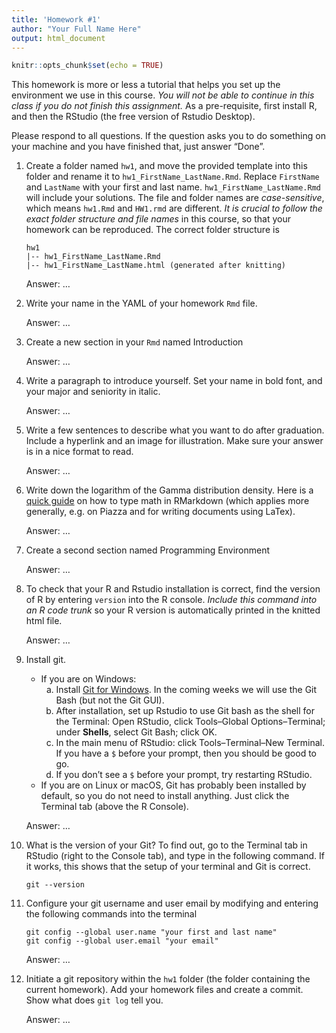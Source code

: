 ```yaml
---
title: 'Homework #1'
author: "Your Full Name Here"
output: html_document
---
```


```r
knitr::opts_chunk$set(echo = TRUE)
```

This homework is more or less a tutorial that helps you set up the environment we use in this course. 
*You will not be able to continue in this class if you do not finish this assignment.*
As a pre-requisite, first install R, and then the RStudio (the free version of Rstudio Desktop). 

Please respond to all questions. If the question asks you to do something on your machine and you have finished that, just answer "Done". 

1. Create a folder named `hw1`, and move the provided template into this folder and rename it to `hw1_FirstName_LastName.Rmd`.
Replace `FirstName` and `LastName` with your first and last name. 
`hw1_FirstName_LastName.Rmd` will include your solutions. The file and folder names are *case-sensitive*, which means `hw1.Rmd` and `HW1.rmd` are different. 
*It is crucial to follow the exact folder structure and file names* in this course, so that your homework can be reproduced. The correct folder structure is

    ```
    hw1
    |-- hw1_FirstName_LastName.Rmd
    |-- hw1_FirstName_LastName.html (generated after knitting)
    ```
    

    Answer: ...


2. Write your name in the YAML of your homework `Rmd` file.

    Answer: ...


2. Create a new section in your `Rmd` named Introduction

    Answer: ...


3. Write a paragraph to introduce yourself. Set your name in bold font, and your major and seniority in italic. 


    Answer: ...

  
4. Write a few sentences to describe what you want to do after graduation. Include a hyperlink and an image for illustration. Make sure your answer is in a nice format to read. 

    Answer: ...

4. Write down the logarithm of the Gamma distribution density. Here is a [quick guide](https://rpruim.github.io/s341/S19/from-class/MathinRmd.html) on how to type math in RMarkdown (which applies more generally, e.g. on Piazza and for writing documents using LaTex).

    Answer: ...

5. Create a second section named Programming Environment

    Answer: ...

  
6. To check that your R and Rstudio installation is correct, find the version of R by entering `version` into the R console. *Include this command into an R code trunk* so your R version is automatically printed in the knitted html file. 

    Answer: ...


  
7. Install git. 
    - If you are on Windows: 
        a. Install [Git for Windows](https://gitforwindows.org/). In the coming weeks we will use the Git Bash (but not the Git GUI). 
        b. After installation, set up Rstudio to use Git bash as the shell for the Terminal: Open RStudio, click Tools--Global Options--Terminal; under **Shells**, select Git Bash; click OK. 
        c. In the main menu of RStudio: click Tools--Terminal--New Terminal. If you have a `$` before your prompt, then you should be good to go.
        d. If you don't see a `$` before your prompt, try restarting RStudio.
    - If you are on Linux or macOS, Git has probably been installed by default, so you do not need to install anything. Just click the Terminal tab (above the R Console).

    Answer: ...



8. What is the version of your Git? To find out, go to the Terminal tab in RStudio (right to the Console tab), and type in the following command. If it works, this shows that the setup of your terminal and Git is correct. 
<!-- Then explore the bash command line and Git. -->

    ```
    git --version
    ```


  
9. Configure your git username and user email by modifying and entering the following commands into the terminal

    ```
    git config --global user.name "your first and last name"
    git config --global user.email "your email"
    ```

    Answer: ...

1. Initiate a git repository within the `hw1` folder (the folder containing the current homework). Add your homework files and create a commit. Show what does `git log` tell you.

    Answer: ...

